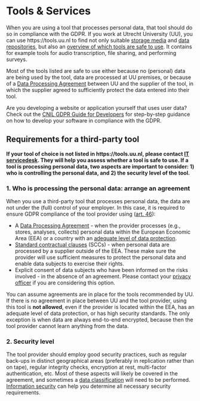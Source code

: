 # Tools & Services {#tools-and-services}

When you are using a tool that processes personal data, that tool should do so
in compliance with the GDPR. If you work at Utrecht University (UU), you can use 
https://tools.uu.nl to find not only suitable
<a href="https://tools.uu.nl/storagefinder/" target="_blank">storage media</a> 
and <a href="https://tools.uu.nl/repository-decision-tool/" target="_blank">data repositories</a>,
but also an 
<a href="https://tools.uu.nl/tooladvisor" target="_blank">overview of which tools are safe to use</a>.
It contains for example tools for audio transcription, file sharing, and performing 
surveys. 

Most of the tools listed are safe to use either because no (personal)
data are being used by the tool, data are processed at UU premises, or because 
of a <a href="#data-processing-agreement">Data Processing Agreement</a> between 
UU and the supplier of the tool, in which the supplier agreed to 
sufficiently protect the data entered into their tool.

:::fyi
Are you developing a website or application yourself that uses user data? Check 
out the <a href="https://lincnil.github.io/GDPR-Developer-Guide/" target="_blank">CNIL GDPR Guide for Developers</a>
for step-by-step guidance on how to develop your software in compliance with the GDPR.
:::

## Requirements for a third-party tool {#tool-requirements}

**If your tool of choice is not listed in https://tools.uu.nl, please contact 
<a href="https://www.uu.nl/en/organisation/information-and-technology-services-its/i-want-to/get-help-and-advice" target="_blank">IT servicedesk</a>. They will help you assess 
whether a tool is safe to use. If a tool is processing personal data, two aspects
are important to consider: 1) who is controlling the personal data, and 2) the 
security level of the tool.**

### 1. Who is processing the personal data: arrange an agreement

When you use a third-party tool that processes personal data, the data are not 
under the (full) control of your employer. In this case, it is required to 
ensure GDPR compliance of the tool provider using 
(<a href = "https://gdpr-info.eu/art-46-gdpr/" target = "_blank">art. 46</a>):

- A <a href="#data-processing-agreement">Data Processing Agreement</a> - 
when the provider processes (e.g., stores, analyses, collects) personal data 
within the European Economic Area (EEA) or a country with an 
<a href="https://ec.europa.eu/info/law/law-topic/data-protection/international-dimension-data-protection/adequacy-decisions_en"  target="_blank">adequate level of data protection</a>.
- <a href="https://gdpr-info.eu/recitals/no-109/" target="_blank">Standard 
contractual clauses</a> (SCCs) - when personal data are processed by a 
supplier outside of the EEA. These make sure the provider will use 
sufficient measures to protect the personal data and enable data subjects to 
exercise their rights.
- Explicit consent of data subjects who have been informed on the risks 
involved - in the absence of an agreement. Please contact your 
<a href = "https://intranet.uu.nl/en/knowledgebase/contact-privacy" target = "_blank">privacy officer</a> 
if you are considering this option.

You can assume agreements are in place for the tools recommended by UU. 
If there is no agreement in place between UU and the tool provider, using 
this tool is **not allowed**, even if the provider is located within the EEA, 
has an adequate level of data protection, or has high security standards. The 
only exception is when data are always end-to-end encrypted, because then the 
tool provider cannot learn anything from the data.

### 2. Security level

The tool provider should employ good security practices, such as regular back-ups 
in distinct geographical areas (preferably in replication rather than on tape), 
regular integrity checks, encryption at rest, multi-factor authentication, etc. 
Most of these aspects will likely be covered in the agreement, and sometimes a
<a href="#data-classification">data classification</a> will need to be performed. 
<a href="https://intranet.uu.nl/en/security/information-security-contact-who-are-we" target="_blank">Information security</a> can help you determine all 
necessary security requirements. 